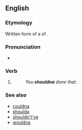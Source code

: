 ==English==

===Etymology===
Written form of a {{w|reduction (linguistics)|reduction}} of {{m|en|[[should]] [[not]] [[have]]}}.

===Pronunciation===
* {{IPA|en|/ˈʃʊdnə/}}

===Verb===
{{head|en|verb}}

# {{lb|en|colloquial}} {{contraction of|en|[[should]] [[not]] [[have]]}}
#: ''You '''shouldna''' done that.''

===See also===
* [[couldna]]
* [[shoulda]]
* [[shouldn't've]]
* [[wouldna]]